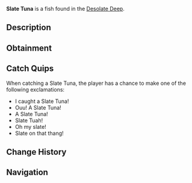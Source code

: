 {{FishInfobox
|image          = Slate Tuna.png
|rarity         = Common
|sea            = First Sea
|location       = [[Desolate Deep]]
|sublocation    = 
|sources        = Coral Geode, Fishing Rod
|radar_location = 
|xp             = 25
|weather        = Clear, Rain
|time           = 
|season         = Spring
|bait           = Super Flakes
|base_weight    = 60
|base_value     = 70
|weight_range   = 30
|base_chance    = 1980
|base_resil     = 35
}}
'''Slate Tuna''' is a {{Rarity|Common}} fish found in the [[Desolate Deep]].

== Description ==
{{Description|With their Stone Exocranium on the front of their body, the invasive Slate Tuna is able to hunt and kill pray at alarmingly high rates. However, this stone noggin of theirs also ends up in slower swim speeds for this predator, resulting with this fish being lower down on the food chain in this deep chasm.|Bestiary Entry}}

== Obtainment ==
{{Description|Found commonly in the Desolate Deep.|Bestiary Hint}}
{{Fish Availability|
Desolate Deep/Desolate Pocket
|top_rods      = 
Trident Rod\237195.92\196388.43;
Leviathan's Fang Rod\234023.18\194376.61;
Free Spirit Rod\209152.95\173170.01;
Krampus's Rod\165796.32\223551.12;
Azure Of Lagoon\165065.03\134805.5;
Plastic Rod\143819.68\193925.06;
Buddy Bond Rod\113563.71\144058.62;
Magma Rod\152688.85\205877.69;
No-Life Rod\164119.19\134668.12;
Ethereal Prism Rod\153142.05\159250.61;
Seraphic Rod\151375.86\133262.2;
Challenger's Rod\147225.96\121736.17;
Rod Of The Forgotten Fang\147032.59\120810.07;
Rod Of The Exalted One\145013.56\119370.27;
Depthseeker Rod\143194.54\117726.78;
Rod Of The Depths\143135.62\118944.75;
Blazebringer Rod\142655.57\118112.92;
Zeus Rod\141638.51\117270.84;
Verdant Shear Rod\140769.36\115948.84;
Avalanche Rod\134322.83\110348.27;
Volcanic Rod\128811.58\105788.62;
Steady Rod\71217.33\58526.62
|recommended   = Trident Rod
}}

== Catch Quips ==
When catching a Slate Tuna, the player has a chance to make one of the following exclamations:
* I caught a Slate Tuna!
* Ouu! A Slate Tuna!
* A Slate Tuna!
* Slate Tuah!
* Oh my slate!
* Slate on that thang!

== Change History ==
{{Change History|{{subst:Current Version}}}}

== Navigation ==
{{Fish Navbox|Desolate Deep}}